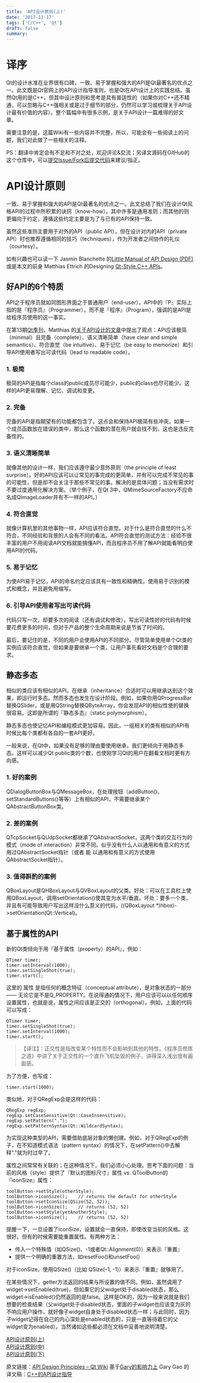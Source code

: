 ```yaml
---
title: 'API设计原则(上)'
date: '2017-11-17'
tags: ['C/C++', 'Qt']
draft: false
summary: 
---
```


# 译序
Qt的设计水准在业界很有口碑，一致、易于掌握和强大的API是Qt最著名的优点之一。此文既是Qt官网上的API设计指导准则，也是Qt在API设计上的实践总结。虽然Qt用的是C++，但其中设计原则和思考是具有普适性的（如果你对C++还不精通，可以忽略与C++强相关或是过于细节的部分，仍然可以学习或梳理关于API设计最有价值的内容）。整个篇幅中有很多示例，是关于API设计一篇难得的好文章。

需要注意的是，这篇Wiki有一些内容并不完整，所以，可能会有一些阅读上的问题，我们对此做了一些相关的注释。

PS：翻译中肯定会有不足和不对之处，欢迎评论&交流；另译文源码在GitHub的这个仓库中，可以[提交Issue/Fork后提交代码](https://github.com/oldratlee/translations/fork)来建议/指正。

# API设计原则
一致、易于掌握和强大的API是Qt最著名的优点之一。此文总结了我们在设计Qt风格API的过程中所积累的诀窍（know-how）。其中许多是通用准则；而其他的则更偏向于约定，遵循这些约定主要是为了与已有的API保持一致。

虽然这些准则主要用于对外的API（public API），但在设计对内的API（private API）时也推荐遵循相同的技巧（techniques），作为开发者之间协作的礼仪（courtesy）。

如有兴趣也可以读一下 Jasmin Blanchette 的[Little Manual of API Design (PDF)](http://www4.in.tum.de/~blanchet/api-design.pdf) 或是本文的前身 Matthias Ettrich 的Designing [Qt-Style C++ APIs](https://doc.qt.io/archives/qq/qq13-apis.html)。

## 好API的6个特质
API之于程序员就如同图形界面之于普通用户（end-user）。API中的『P』实际上指的是『程序员』（Programmer），而不是『程序』（Program），强调的是API是给程序员使用的这一事实。

在第13期[Qt季刊](http://doc.qt.io/archives/qq/)，Matthias 的[关于API设计的文章](https://doc.qt.io/archives/qq/qq13-apis.html)中提出了观点：API应该极简（minimal）且完备（complete）、语义清晰简单（have clear and simple semantics）、符合直觉（be intuitive）、易于记忆（be easy to memorize）和引导API使用者写出可读代码（lead to readable code）。

### 1. 极简
极简的API是指每个class的public成员尽可能少，public的class也尽可能少。这样的API更易理解、记忆、调试和变更。

### 2. 完备
完备的API是指期望有的功能都包含了。这点会和保持API极简有些冲突。如果一个成员函数放在错误的类中，那么这个函数的潜在用户就会找不到，这也是违反完备性的。

### 3. 语义清晰简单
就像其他的设计一样，我们应该遵守最少意外原则（the principle of least surprise）。好的API应该可以让常见的事完成的更简单，并有可以完成不常见的事的可能性，但是却不会关注于那些不常见的事。解决的是具体问题；当没有需求时不要过度通用化解决方案。（举个例子，在Qt 3中，QMimeSourceFactory不应命名成QImageLoader并有不一样的API。）

### 4. 符合直觉
就像计算机里的其他事物一样，API应该符合直觉。对于什么是符合直觉的什么不符合，不同经验和背景的人会有不同的看法。API符合直觉的测试方法：经验不很丰富的用户不用阅读API文档就能搞懂API，而且程序员不用了解API就能看明白使用API的代码。

### 5. 易于记忆
为使API易于记忆，API的命名约定应该具有一致性和精确性。使用易于识别的模式和概念，并且避免用缩写。

### 6. 引导API使用者写出可读代码
代码只写一次，却要多次的阅读（还有调试和修改）。写出可读性好的代码有时候要花费更多的时间，但对于产品的整个生命周期来说是节省了时间的。

最后，要记住的是，不同的用户会使用API的不同部分。尽管简单使用单个Qt类的实例应该符合直觉，但如果是要继承一个类，让用户事先看好文档是个合理的要求。

## 静态多态
相似的类应该有相似的API。在继承（inheritance）合适时可以用继承达到这个效果，即运行时多态。然而多态也发生在设计阶段。例如，如果你用QProgressBar替换QSlider，或是用QString替换QByteArray，你会发现API的相似性使的替换很容易。这即是所谓的『静态多态』（static polymorphism）。

静态多态也使记忆API和编程模式更加容易。因此，一组相关的类有相似的API有时候比每个类都有各自的一套API更好。

一般来说，在Qt中，如果没有足够的理由要使用继承，我们更倾向于用静态多态。这样可以减少Qt public类的个数，也使刚学习Qt的用户在翻看文档时更有方向感。

### 1. 好的案例
QDialogButtonBox与QMessageBox，在处理按钮（addButton()、setStandardButtons()等等）上有相似的API，不需要继承某个QAbstractButtonBox类。

### 2. 差的案例
QTcpSocket与QUdpSocket都继承了QAbstractSocket，这两个类的交互行为的模式（mode of interaction）非常不同。似乎没有什么人以通用和有意义的方式用过QAbstractSocket指针（或者 能 以通用和有意义的方式使用QAbstractSocket指针）。

### 3. 值得斟酌的案例
QBoxLayout是QHBoxLayout与QVBoxLayout的父类。好处：可以在工具栏上使用QBoxLayout，调用setOrientation()使其变为水平/垂直。坏处：要多一个类，并且有可能导致用户写出这样没什么意义的代码，((QBoxLayout *)hbox)->setOrientation(Qt::Vertical)。

## 基于属性的API
新的Qt类倾向于用『基于属性（property）的API』，例如：
```
QTimer timer;
timer.setInterval(1000);
timer.setSingleShot(true);
timer.start();
```
这里的 属性 是指任何的概念特征（conceptual attribute），是对象状态的一部分 —— 无论它是不是Q_PROPERTY。在说得通的情况下，用户应该可以以任何顺序设置属性，也就是说，属性之间应该是正交的（orthogonal）。例如，上面的代码可以写成：
```
QTimer timer;
timer.setSingleShot(true);
timer.setInterval(1000);
timer.start();
```
> 【译注】：正交性是指改变某个特性而不会影响到其他的特性。《程序员修炼之道》中讲了关于正交性的一个直升飞机坠毁的例子，讲得深入浅出很有画面感。

为了方便，也写成：
```
timer.start(1000);
```
类似地，对于QRegExp会是这样的代码：
```
QRegExp regExp;
regExp.setCaseSensitive(Qt::CaseInsensitive);
regExp.setPattern(".");
regExp.setPatternSyntax(Qt::WildcardSyntax);
```
为实现这种类型的API，需要借助底层对象的懒创建。例如，对于QRegExp的例子，在不知道模式语法（pattern syntax）的情况下，在setPattern()中去解释"."就为时过早了。

属性之间常常有关联的；在这种情况下，我们必须小心处理。思考下面的问题：当前的风格（style）提供了『默认的图标尺寸』属性 vs. QToolButton的『iconSize』属性：
```
toolButton->setStyle(otherStyle);
toolButton->iconSize();    // returns the default for otherStyle
toolButton->setIconSize(QSize(52, 52));
toolButton->iconSize();    // returns (52, 52)
toolButton->setStyle(yetAnotherStyle);
toolButton->iconSize();    // returns (52, 52)
```
提醒一下，一旦设置了iconSize，设置就会一直保持，即使改变当前的风格。这 很好。但有的时候需要能重置属性。有两种方法：

* 传入一个特殊值（如QSize()、-1或者Qt::Alignment(0)）来表示『重置』
* 提供一个明确的重置方法，如resetFoo()和unsetFoo()

对于iconSize，使用QSize()（比如 QSize(–1, -1)）来表示『重置』就够用了。

在某些情况下，getter方法返回的结果与所设置的值不同。例如，虽然调用了widget->setEnabled(true)，但如果它的父widget处于disabled状态，那么widget->isEnabled()仍然返回的是false。这样是OK的，因为一般来说就是我们想要的检查结果（父widget处于disabled状态，里面的子widget也应该变为灰的不响应用户操作，就好像子widget自身处于disabled状态一样；与此同时，因为子widget记得在自己的内心深处是enabled状态的，只是一直等待着它的父widget变为enabled）。当然诸如这些都必须在文档中妥善地说明清楚。

[API设计原则(上)](http://3inns.cn/post/5a0eed10c0fd2b0eee159d0b)  
[API设计原则(中)](http://3inns.cn/post/5a0eed56c0fd2b0eee159d0c)  
[API设计原则(下)](http://3inns.cn/post/5a0eed71c0fd2b0eee159d0d)  

原文链接：[API Design Principles – Qt Wiki](http://qt-project.org/wiki/API-Design-Principles)
基于[Gary的影响力上](http://blog.csdn.net/gaoyingju) Gary Gao 的译文稿：[C++的API设计指导](http://blog.csdn.net/gaoyingju/article/details/8245108)